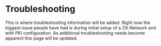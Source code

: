 
# Troubleshooting

This is where troubleshooting information will be added. Right now the biggest issue people have had is during initial
setup of a Ziti Network and with PKI configuration. As additional troubleshooting needs become apparent this page will
be updated.

<PkiTroubleshootingMd />